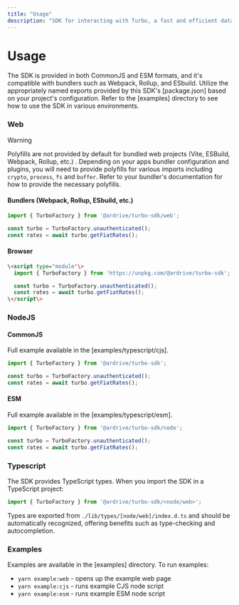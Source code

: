 ```yaml
---
title: "Usage"
description: "SDK for interacting with Turbo, a fast and efficient data upload service for Arweave"
---
```


# Usage

The SDK is provided in both CommonJS and ESM formats, and it's compatible with bundlers such as Webpack, Rollup, and ESbuild. Utilize the appropriately named exports provided by this SDK's [package.json] based on your project's configuration. Refer to the [examples] directory to see how to use the SDK in various environments.

### Web

> [!WARNING]
> Polyfills are not provided by default for bundled web projects (Vite, ESBuild, Webpack, Rollup, etc.) . Depending on your apps bundler configuration and plugins, you will need to provide polyfills for various imports including `crypto`, `process`, `fs` and `buffer`. Refer to your bundler's documentation for how to provide the necessary polyfills.

#### Bundlers (Webpack, Rollup, ESbuild, etc.)

```typescript
import { TurboFactory } from '@ardrive/turbo-sdk/web';

const turbo = TurboFactory.unauthenticated();
const rates = await turbo.getFiatRates();
```

#### Browser

```html
\<script type="module"\>
  import { TurboFactory } from 'https://unpkg.com/@ardrive/turbo-sdk';

  const turbo = TurboFactory.unauthenticated();
  const rates = await turbo.getFiatRates();
\</script\>
```

### NodeJS

#### CommonJS

Full example available in the [examples/typescript/cjs].

```typescript
import { TurboFactory } from '@ardrive/turbo-sdk';

const turbo = TurboFactory.unauthenticated();
const rates = await turbo.getFiatRates();
```

#### ESM

Full example available in the [examples/typescript/esm].

```typescript
import { TurboFactory } from '@ardrive/turbo-sdk/node';

const turbo = TurboFactory.unauthenticated();
const rates = await turbo.getFiatRates();
```

### Typescript

The SDK provides TypeScript types. When you import the SDK in a TypeScript project:

```typescript
import { TurboFactory } from '@ardrive/turbo-sdk/<node/web>';
```

Types are exported from `./lib/types/[node/web]/index.d.ts` and should be automatically recognized, offering benefits such as type-checking and autocompletion.

### Examples

Examples are available in the [examples] directory. To run examples:

- `yarn example:web` - opens up the example web page
- `yarn example:cjs` - runs example CJS node script
- `yarn example:esm` - runs example ESM node script
